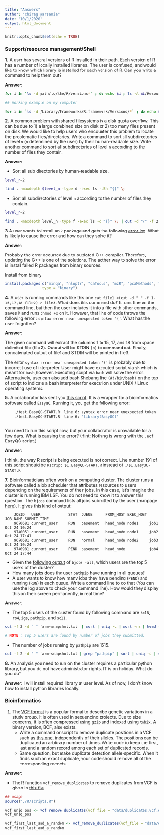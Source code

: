 ```yaml
---
title: "Answers"
author: "chirag parsania"
date: "10/1/2020"
output: html_document
---
```


```r
knitr::opts_chunk$set(echo = TRUE)

```


### Support/resource management/Shell

**1.** A user has several versions of R installed in their path. Each version of R has a number of locally installed libraries. The user is confused, and would like to know which library is installed for each version of R. Can you write a command to help them out?

**Answer**: 

```bash

for i in `ls -d path/to/the/R/versions*` ; do echo $i ; ls -A $i/Resources/library/ ; done 

## Working example on my computer 

for i in `ls -d /Library/Frameworks/R.framework/Versions/*` ; do echo $i ; ls -A $i/Resources/library/ ; done

```

**2.** A common problem with shared filesystems is a disk quota overflow. This can be due to 1) a large combined size on disk or 2) too many files present on disk. We would like to help users who encounter this problem to locate the problematic files/directories. Write a command to sort all subdirectories of level `n` (`n` determined by the user) by their human-readable size. Write another command to sort all subdirectories of level `n` according to the number of files they contain.

**Answer**:

+ Sort all sub directories by human-readable size.

```bash
level_n=2

find . -maxdepth $level_n -type d -exec ls -lSh "{}" \;

```

+ Sort all subdirectories of level `n` according to the number of files they contain.


```bash
level_n=2 

find . -maxdepth level_n -type f -exec ls -d "{}" \; | cut -d "/" -f 2 | sort | uniq -c | sort -n 

```

**3** A user wants to install an `R` package and gets the following [error log](data/error.log). What is likely to cause the error and how can they solve it?

**Answer**:


Probably the error occurred due to outdated G++ compiler. Therefore, updating the G++ is one of the solutions. The aother way to solve the error is install failed R packages from binary sources. 

Install from binary 

```r
install.packages(c("minqa", "nloptr", "caTools", "mzR", "pcaMethods", "ggrepel", "lme4", "gplots", "MSnbase", "MSstats"),
                 type = "binary")
```


**4.** A user is running commands like this one `cat file1 <(cut -d " " -f 1-15,17,18 file2) > file3`. What does this command do? It runs fine on the command line, but then the user includes it into a file with other commands, saves it and runs `chmod +x` on it. However, that line of code throws the following error : `syntax error near unexpected token '('`. What has the user forgotten?

**Answer**:

The given command will extract the columns 1 to 15, 17, and 18 from space delimited file (file 2). Outout will be STDIN (<) to  command cat. Finally, concatenated output of file1 and STDIN will be printed in file3. 

The error `syntax error near unexpected token '('` is probably due to incorrect use of interpreter.  User might have executed script via `sh` which is meant for `bash`,however. Executing script via `bash` will solve the error.  Alternatively, user can also add bash Shebang line `(#!/bin/bash)` on the top of script to indicate a bash interpreter for execution under UNIX / Linux operating systems.


**5.** A collaborator has sent you [this script](data/EasyQCWrapper.sh). It is a wrapper for a bioinformatics software called `EasyQC`.  Running it, you get the following error: 

```bash

    ./test.EasyQC-START.R: line 6: syntax error near unexpected token 'EasyQC'
    ./test.EasyQC-START.R: line 6: 'library(EasyQC)'
    
```

You need to run this script now, but your collaborator is unavailable for a few days. What is causing the error? (Hint: Nothing is wrong with the `.ecf` EasyQC script.)


**Answer**:

I think, the way R script is being executed is not correct. Line number 191 of [this script](data/EasyQCWrapper.sh) should be `Rscript $1.EasyQC-START.R` instead of `./$1.EasyQC-START.R`.


**7.** Bioinformaticians often work on a computing cluster. The cluster runs a software called a job scheduler that attributes resources to users depending on the requirements of their jobs. In this case, let's imagine the cluster is running IBM LSF. You do not need to know it to answer this question. The `bjobs` command lists all jobs submitted by the user (manpage [here](https://www.ibm.com/support/knowledgecenter/en/SSETD4_9.1.2/lsf_command_ref/bjobs.1.html)). It gives this kind of output:
    
```
    JOBID   USER             STAT  QUEUE      FROM_HOST EXEC_HOST JOB_NAME SUBMIT_TIME
    9670681 current_user     RUN   basement   head_node node1     job1     Oct 24 10:24
    9740051 current_user     RUN   basement   head_node node1     job2     Oct 24 17:41
    9670681 current_user     RUN   normal     head_node node2     job3     Oct 24 10:24
    9740981 current_user     PEND  basement   head_node           job4     Oct 24 17:44

```
- Given the [following output](data/farm-snapshot.txt) of `bjobs -all`, which users are the top 5 users of the cluster?
- How many jobs does the user `pathpip` have running in all queues?
- A user wants to know how many jobs they have pending (`PEND`) and running (`RUN`) in each queue. Write a command line to do that (You can use the log above to check your command line). How would they display this on their screen permanently, in real time?

**Answer**:

+ The top 5 users of the cluster found by following command are `km18`, `ro4`, `igs`, `pathpip`, and `so11`. 

```bash

cut -f 2 -d " " farm-snapshot.txt  | sort | uniq -c | sort -nr | head -6

# NOTE : Top 5 users are found by number of jobs they submitted. 

```

+ The number of jobs running by `pathpip` are 1515.  

```bash
cut -f 2 -d " " farm-snapshot.txt | grep "pathpip" | sort | uniq -c | sort -nr 

```

**8.** An analysis you need to run on the cluster requires a particular python library, but you do not have administrator rights. IT is on holiday. What do you do?

**Answer**: I will install required library at user level. As of now, I don't know how to install python libraries locally. 


### Bioinformatics

1. The [VCF format](http://www.internationalgenome.org/wiki/Analysis/vcf4.0/) is a popular format to describe genetic variations in a study group. It is often used in sequencing projects. Due to size concerns, it is often compressed using `gzip` and indexed using `tabix`. A binary version, BCF, also exists.
    - Write a command or script to remove duplicate positions in a VCF such as [this one](data/duplicates.vcf.gz), independently of their alleles. The positions can be duplicated an arbitrary number of times. Write code to keep the first, last and a random record among each set of duplicated records.
    - Same question, but make duplicate detection allele-specific. When it finds such an exact duplicate, your code should remove all of the corresponding records.
    
**Answer**:

+ The R function `vcf_remove_duplicates` to remove duplicates from VCF is given in [this file](R/scripts.R)  

```r

## usage 
source("./R/scripts.R")

vcf_uniq_pos <- vcf_remove_duplicates(vcf_file = "data/duplicates.vcf.gz" ,keep_first_last_and_random = F)
vcf_uniq_pos

vcf_first_last_and_a_random <- vcf_remove_duplicates(vcf_file = "data/duplicates.vcf.gz" ,keep_first_last_and_random = T)
vcf_first_last_and_a_random

```




    


